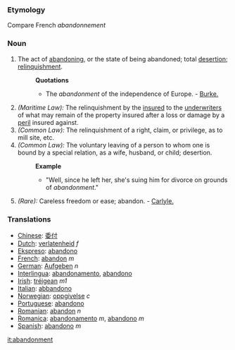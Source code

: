 ===Etymology===
Compare French ''abandonnement''
===Noun===
#The act of [[abandoning]], or the state of being abandoned; total [[desertion]]; [[relinquishment]].
#:'''Quotations'''
#:*The ''abandonment'' of the independence of Europe. - [[Burke.]]
#''(Maritime Law):'' The relinquishment by the [[insured]] to the [[underwriters]] of what may remain of the property insured after a loss or damage by a [[peril]] insured against.
#''(Common Law):'' The relinquishment of a right, claim, or privilege, as to mill site, etc.
#''(Common Law):'' The voluntary leaving of a person to whom one is bound by a special relation, as a wife, husband, or child; desertion.
#:'''Example'''
#:*"Well, since he left her, she's suing him for divorce on grounds of ''abandonment''."
#''(Rare):'' Careless freedom or ease; abandon. - [[Carlyle.]]

===Translations===
*[[Chinese]]: [[委付]]
*[[Dutch]]: [[verlatenheid]] ''f''
*[[Ekspreso]]: [[abandono]]
*[[French]]: [[abandon]] ''m''
*[[German]]: [[Aufgeben]] ''n''
*[[Interlingua]]: [[abandonamento]], [[abandono]]
*[[Irish]]: [[tréigean]] ''m1''
*[[Italian]]: [[abbandono]]
*[[Norwegian]]: [[oppgivelse]] ''c''
*[[Portuguese]]: [[abandono]]
*[[Romanian]]: [[abandon]] ''n''
*[[Romanica]]: [[abandonamento]] ''m'', [[abandono]] ''m''
*[[Spanish]]: [[abandono]] ''m''

[[it:abandonment]]
